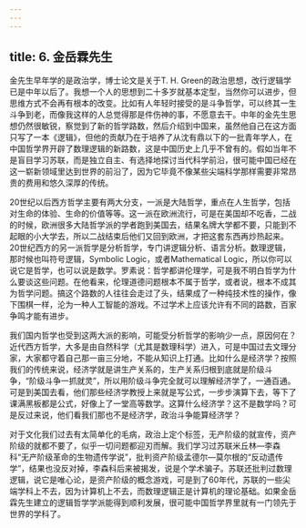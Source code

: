 ```yaml
---
---
---
```

title: 6. 金岳霖先生
---




金先生早年学的是政治学，博士论文是关于T. H. Green的政治思想，改行逻辑学已是中年以后了。我想一个人的思想到二十多岁就基本定型，当然你可以进步，但思维方式不会再有根本的改变。比如有人年轻时接受的是斗争哲学，可以终其一生斗争到老，而像我这样的人总觉得那是件伤神的事，不愿意去干。中年的金先生思想仍然很敏锐，察觉到了新的哲学路数，然后介绍到中国来，虽然他自己在这方面只写了一本《逻辑》，但他的贡献乃在于培养了从沈有鼎以下的一批青年学人，在中国哲学界开辟了数理逻辑的新路数，这是中国历史上几乎不曾有的。假如当年不是盲目学习苏联，而是独立自主、有选择地探讨当代科学前沿，很可能中国已经在这一崭新领域里达到世界的前沿了，因为它毕竟不像某些尖端科学那样需要非常昂贵的费用和悠久深厚的传统。

20世纪以后西方哲学主要有两大分支，一派是大陆哲学，重点在人生哲学，包括对生命的体验、生命的价值等等。这一派在欧洲流行，可是在美国却不吃香，二战的时候，欧洲很多大陆哲学派的学者跑到美国去，结果名牌大学都不要，只能到不起眼的小大学去，所以二战结束后他们又回到欧洲，才把这套东西再炒热起来。20世纪西方的另一派哲学是分析哲学，专门讲逻辑分析、语言分析。数理逻辑，那时候也叫符号逻辑，Symbolic Logic，或者Mathematical Logic，所以你可以说它是哲学，也可以说是数学。罗素说：哲学都讲伦理学，可是我不明白哲学为什么要谈这些问题。在他看来，伦理道德问题根本不属于哲学，或者说，根本不成其为哲学问题。搞这个路数的人往往会走过了头，结果成了一种纯技术性的操作，像下围棋一样，沦为一种人工智能的游戏。不过学术上应该允许有不同的路数，百家争鸣才能有进步。

我们国内哲学也受到这两大派的影响，可能受分析哲学的影响少一点，原因何在？近代西方哲学，大多是由自然科学（尤其是数理科学）进入，可是中国过去文理分家，大家都守着自己那一亩三分地，不能从知识上打通。比如什么是经济学？按照我们的传统来说，经济学就是讲生产关系的，生产关系归根到底就是阶级斗争，“阶级斗争一抓就灵”，所以用阶级斗争完全就可以理解经济学了，一通百通。可是到美国去看，他们那些经济学教授上来就是写公式，一步步演算下去，等下了课满黑板都是公式，好像上了一堂高等数学。这算什么经济学？这不是数学吗？可是反过来说，他们看我们那也不是经济学，政治斗争能算经济学？

对于文化我们过去有太简单化的毛病，政治上定个标签，无产阶级的就宣传，资产阶级的就都不要了，似乎一切问题都迎刃而解。我们学习过苏联米丘林—李森科“无产阶级革命的生物遗传学说”，批判资产阶级孟德尔—莫尔根的“反动遗传学”，结果也没反对掉，李森科后来被揭发，说是个学术骗子。苏联还批判过数理逻辑，说它是唯心论，是资产阶级的概念游戏，可是到了60年代，苏联的一些尖端学科上不去，因为计算机上不去，而数理逻辑正是计算机的理论基础。如果金岳霖先生建立的逻辑哲学学派能得到顺利发展，很可能中国哲学界里就有一门领先于世界的学科了。